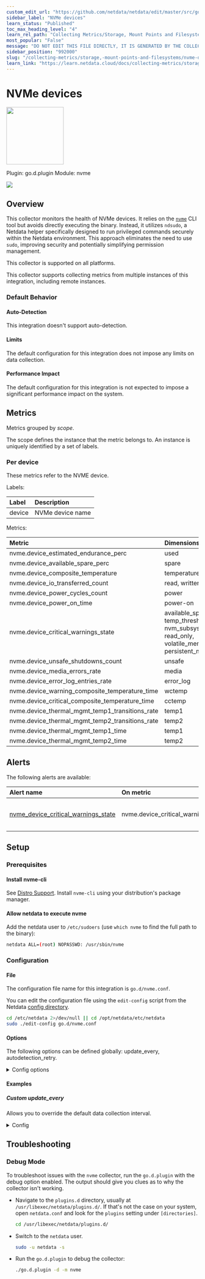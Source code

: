 ```yaml
---
custom_edit_url: "https://github.com/netdata/netdata/edit/master/src/go/collectors/go.d.plugin/modules/nvme/metadata.yaml"
sidebar_label: "NVMe devices"
learn_status: "Published"
toc_max_heading_level: "4"
learn_rel_path: "Collecting Metrics/Storage, Mount Points and Filesystems"
most_popular: "False"
message: "DO NOT EDIT THIS FILE DIRECTLY, IT IS GENERATED BY THE COLLECTOR'S metadata.yaml FILE"
sidebar_position: "992000"
slug: "/collecting-metrics/storage,-mount-points-and-filesystems/nvme-devices"
learn_link: "https://learn.netdata.cloud/docs/collecting-metrics/storage,-mount-points-and-filesystems/nvme-devices"
---
```



# NVMe devices


<img src="https://netdata.cloud/img/nvme.svg" width="150"/>


Plugin: go.d.plugin
Module: nvme

<img src="https://img.shields.io/badge/maintained%20by-Netdata-%2300ab44" />

## Overview

This collector monitors the health of NVMe devices. It relies on the [`nvme`](https://github.com/linux-nvme/nvme-cli#nvme-cli) CLI tool but avoids directly executing the binary. Instead, it utilizes `ndsudo`, a Netdata helper specifically designed to run privileged commands securely within the Netdata environment. This approach eliminates the need to use `sudo`, improving security and potentially simplifying permission management.




This collector is supported on all platforms.

This collector supports collecting metrics from multiple instances of this integration, including remote instances.


### Default Behavior

#### Auto-Detection

This integration doesn't support auto-detection.

#### Limits

The default configuration for this integration does not impose any limits on data collection.

#### Performance Impact

The default configuration for this integration is not expected to impose a significant performance impact on the system.


## Metrics

Metrics grouped by *scope*.

The scope defines the instance that the metric belongs to. An instance is uniquely identified by a set of labels.



### Per device

These metrics refer to the NVME device.

Labels:

| Label      | Description     |
|:-----------|:----------------|
| device | NVMe device name |

Metrics:

| Metric | Dimensions | Unit |
|:------|:----------|:----|
| nvme.device_estimated_endurance_perc | used | % |
| nvme.device_available_spare_perc | spare | % |
| nvme.device_composite_temperature | temperature | celsius |
| nvme.device_io_transferred_count | read, written | bytes |
| nvme.device_power_cycles_count | power | cycles |
| nvme.device_power_on_time | power-on | seconds |
| nvme.device_critical_warnings_state | available_spare, temp_threshold, nvm_subsystem_reliability, read_only, volatile_mem_backup_failed, persistent_memory_read_only | state |
| nvme.device_unsafe_shutdowns_count | unsafe | shutdowns |
| nvme.device_media_errors_rate | media | errors/s |
| nvme.device_error_log_entries_rate | error_log | entries/s |
| nvme.device_warning_composite_temperature_time | wctemp | seconds |
| nvme.device_critical_composite_temperature_time | cctemp | seconds |
| nvme.device_thermal_mgmt_temp1_transitions_rate | temp1 | transitions/s |
| nvme.device_thermal_mgmt_temp2_transitions_rate | temp2 | transitions/s |
| nvme.device_thermal_mgmt_temp1_time | temp1 | seconds |
| nvme.device_thermal_mgmt_temp2_time | temp2 | seconds |



## Alerts


The following alerts are available:

| Alert name  | On metric | Description |
|:------------|:----------|:------------|
| [ nvme_device_critical_warnings_state ](https://github.com/netdata/netdata/blob/master/src/health/health.d/nvme.conf) | nvme.device_critical_warnings_state | NVMe device ${label:device} has critical warnings |


## Setup

### Prerequisites

#### Install nvme-cli

See [Distro Support](https://github.com/linux-nvme/nvme-cli#distro-support). Install `nvme-cli` using your distribution's package manager.


#### Allow netdata to execute nvme

Add the netdata user to `/etc/sudoers` (use `which nvme` to find the full path to the binary):

```bash
netdata ALL=(root) NOPASSWD: /usr/sbin/nvme
```



### Configuration

#### File

The configuration file name for this integration is `go.d/nvme.conf`.


You can edit the configuration file using the `edit-config` script from the
Netdata [config directory](/docs/netdata-agent/configuration#the-netdata-config-directory).

```bash
cd /etc/netdata 2>/dev/null || cd /opt/netdata/etc/netdata
sudo ./edit-config go.d/nvme.conf
```
#### Options

The following options can be defined globally: update_every, autodetection_retry.


<details><summary>Config options</summary>

| Name | Description | Default | Required |
|:----|:-----------|:-------|:--------:|
| update_every | Data collection frequency. | 10 | no |
| autodetection_retry | Recheck interval in seconds. Zero means no recheck will be scheduled. | 0 | no |
| timeout | nvme binary execution timeout. | 2 | no |

</details>

#### Examples

##### Custom update_every

Allows you to override the default data collection interval.

<details><summary>Config</summary>

```yaml
jobs:
  - name: nvme
    update_every: 5  # Collect NVMe metrics every 5 seconds

```
</details>



## Troubleshooting

### Debug Mode

To troubleshoot issues with the `nvme` collector, run the `go.d.plugin` with the debug option enabled. The output
should give you clues as to why the collector isn't working.

- Navigate to the `plugins.d` directory, usually at `/usr/libexec/netdata/plugins.d/`. If that's not the case on
  your system, open `netdata.conf` and look for the `plugins` setting under `[directories]`.

  ```bash
  cd /usr/libexec/netdata/plugins.d/
  ```

- Switch to the `netdata` user.

  ```bash
  sudo -u netdata -s
  ```

- Run the `go.d.plugin` to debug the collector:

  ```bash
  ./go.d.plugin -d -m nvme
  ```



